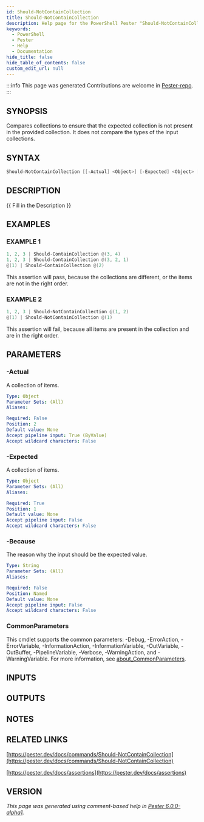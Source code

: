 ```yaml
---
id: Should-NotContainCollection
title: Should-NotContainCollection
description: Help page for the PowerShell Pester "Should-NotContainCollection" command
keywords:
  - PowerShell
  - Pester
  - Help
  - Documentation
hide_title: false
hide_table_of_contents: false
custom_edit_url: null
---
```


:::info This page was generated
Contributions are welcome in [Pester-repo](https://github.com/pester/pester).
:::

## SYNOPSIS

Compares collections to ensure that the expected collection is not present in the provided collection.
It does not compare the types of the input collections.

## SYNTAX

```powershell
Should-NotContainCollection [[-Actual] <Object>] [-Expected] <Object> [-Because <String>] [<CommonParameters>]
```

## DESCRIPTION

\{\{ Fill in the Description \}\}

## EXAMPLES

### EXAMPLE 1

```powershell
1, 2, 3 | Should-ContainCollection @(3, 4)
1, 2, 3 | Should-ContainCollection @(3, 2, 1)
@(1) | Should-ContainCollection @(2)
```

This assertion will pass, because the collections are different, or the items are not in the right order.

### EXAMPLE 2

```powershell
1, 2, 3 | Should-NotContainCollection @(1, 2)
@(1) | Should-NotContainCollection @(1)
```

This assertion will fail, because all items are present in the collection and are in the right order.

## PARAMETERS

### -Actual

A collection of items.

```yaml
Type: Object
Parameter Sets: (All)
Aliases:

Required: False
Position: 2
Default value: None
Accept pipeline input: True (ByValue)
Accept wildcard characters: False
```

### -Expected

A collection of items.

```yaml
Type: Object
Parameter Sets: (All)
Aliases:

Required: True
Position: 1
Default value: None
Accept pipeline input: False
Accept wildcard characters: False
```

### -Because

The reason why the input should be the expected value.

```yaml
Type: String
Parameter Sets: (All)
Aliases:

Required: False
Position: Named
Default value: None
Accept pipeline input: False
Accept wildcard characters: False
```

### CommonParameters

This cmdlet supports the common parameters: -Debug, -ErrorAction, -ErrorVariable, -InformationAction, -InformationVariable, -OutVariable, -OutBuffer, -PipelineVariable, -Verbose, -WarningAction, and -WarningVariable. For more information, see [about_CommonParameters](http://go.microsoft.com/fwlink/?LinkID=113216).

## INPUTS

## OUTPUTS

## NOTES

## RELATED LINKS

[https://pester.dev/docs/commands/Should-NotContainCollection](https://pester.dev/docs/commands/Should-NotContainCollection)

[https://pester.dev/docs/assertions](https://pester.dev/docs/assertions)

## VERSION

*This page was generated using comment-based help in [Pester 6.0.0-alpha1](https://github.com/pester/pester).*
